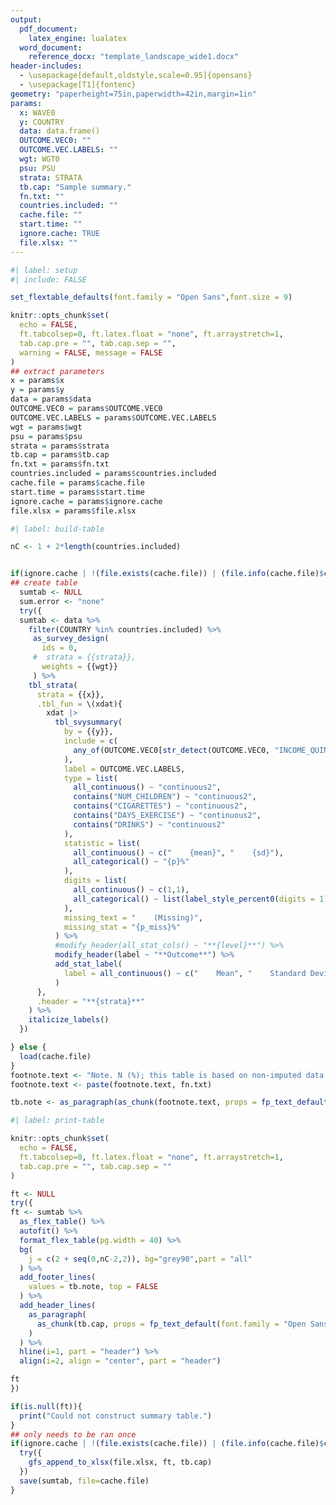 ```yaml
---
output:
  pdf_document:
    latex_engine: lualatex
  word_document:
    reference_docx: "template_landscape_wide1.docx"
header-includes:
  - \usepackage[default,oldstyle,scale=0.95]{opensans}
  - \usepackage[T1]{fontenc}
geometry: "paperheight=75in,paperwidth=42in,margin=1in"
params: 
  x: WAVE0
  y: COUNTRY
  data: data.frame()
  OUTCOME.VEC0: ""
  OUTCOME.VEC.LABELS: ""
  wgt: WGT0
  psu: PSU
  strata: STRATA
  tb.cap: "Sample summary."
  fn.txt: ""
  countries.included: ""
  cache.file: ""
  start.time: ""
  ignore.cache: TRUE
  file.xlsx: ""
---
```


\pagestyle{empty}
\setmainfont{opensans}

```r
#| label: setup
#| include: FALSE

set_flextable_defaults(font.family = "Open Sans",font.size = 9)

knitr::opts_chunk$set(
  echo = FALSE,
  ft.tabcolsep=0, ft.latex.float = "none", ft.arraystretch=1,
  tab.cap.pre = "", tab.cap.sep = "",
  warning = FALSE, message = FALSE
)
## extract parameters
x = params$x
y = params$y
data = params$data
OUTCOME.VEC0 = params$OUTCOME.VEC0
OUTCOME.VEC.LABELS = params$OUTCOME.VEC.LABELS
wgt = params$wgt
psu = params$psu
strata = params$strata
tb.cap = params$tb.cap
fn.txt = params$fn.txt
countries.included = params$countries.included
cache.file = params$cache.file
start.time = params$start.time
ignore.cache = params$ignore.cache
file.xlsx = params$file.xlsx


```


```r
#| label: build-table

nC <- 1 + 2*length(countries.included)


if(ignore.cache | !(file.exists(cache.file)) | (file.info(cache.file)$ctime < start.time) ){
## create table
  sumtab <- NULL
  sum.error <- "none"
  try({
  sumtab <- data %>%
    filter(COUNTRY %in% countries.included) %>%
     as_survey_design(
       ids = 0,
     #  strata = {{strata}},
       weights = {{wgt}}
     ) %>%
    tbl_strata(
      strata = {{x}},
      .tbl_fun = \(xdat){
        xdat |>
          tbl_svysummary(
            by = {{y}},
            include = c(
              any_of(OUTCOME.VEC0[str_detect(OUTCOME.VEC0, "INCOME_QUINTILE", negate=TRUE)])
            ),
            label = OUTCOME.VEC.LABELS,
            type = list(
              all_continuous() ~ "continuous2",
              contains("NUM_CHILDREN") ~ "continuous2",
              contains("CIGARETTES") ~ "continuous2",
              contains("DAYS_EXERCISE") ~ "continuous2",
              contains("DRINKS") ~ "continuous2"
            ),
            statistic = list(
              all_continuous() ~ c("    {mean}", "    {sd}"),
              all_categorical() ~ "{p}%"
            ),
            digits = list(
              all_continuous() ~ c(1,1),
              all_categorical() ~ list(label_style_percent0(digits = 1))
            ),
            missing_text = "    (Missing)",
            missing_stat = "{p_miss}%"
          ) %>%
          #modify_header(all_stat_cols() ~ "**{level}**") %>%
          modify_header(label ~ "**Outcome**") %>%
          add_stat_label(
            label = all_continuous() ~ c("    Mean", "    Standard Deviation")
          )
      },
      .header = "**{strata}**"
    ) %>%
    italicize_labels()
  })

} else {
  load(cache.file)
}
footnote.text <- "Note. N (%); this table is based on non-imputed data. Cumulative percentages for variables may not add up to 100% due to rounding."
footnote.text <- paste(footnote.text, fn.txt)

tb.note <- as_paragraph(as_chunk(footnote.text, props = fp_text_default(font.family = "Open Sans", font.size = 9)))

```



```r
#| label: print-table

knitr::opts_chunk$set(
  echo = FALSE,
  ft.tabcolsep=0, ft.latex.float = "none", ft.arraystretch=1,
  tab.cap.pre = "", tab.cap.sep = ""
)

ft <- NULL
try({
ft <- sumtab %>%
  as_flex_table() %>%
  autofit() %>%
  format_flex_table(pg.width = 40) %>%
  bg(
    j = c(2 + seq(0,nC-2,2)), bg="grey90",part = "all"
  ) %>%
  add_footer_lines(
    values = tb.note, top = FALSE
  ) %>%
  add_header_lines(
    as_paragraph(
      as_chunk(tb.cap, props = fp_text_default(font.family = "Open Sans", font.size = 11))
    )
  ) %>%
  hline(i=1, part = "header") %>%
  align(i=2, align = "center", part = "header")

ft
})

if(is.null(ft)){
  print("Could not construct summary table.")
}
## only needs to be ran once
if(ignore.cache | !(file.exists(cache.file)) | (file.info(cache.file)$ctime < start.time) ){
  try({
    gfs_append_to_xlsx(file.xlsx, ft, tb.cap)
  })
  save(sumtab, file=cache.file)
}
```

